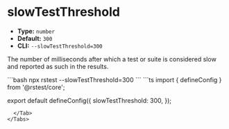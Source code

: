 # slowTestThreshold

- **Type:** `number`
- **Default:** `300`
- **CLI:** `--slowTestThreshold=300`

The number of milliseconds after which a test or suite is considered slow and reported as such in the results.


<Tabs defaultValue='rstest.config.ts'>
  <Tab label="CLI">
  ```bash
  npx rstest --slowTestThreshold=300
  ```
  </Tab>
  <Tab label="rstest.config.ts">
```ts
import { defineConfig } from '@rstest/core';

export default defineConfig({
  slowTestThreshold: 300,
});
```
  </Tab>
</Tabs>
